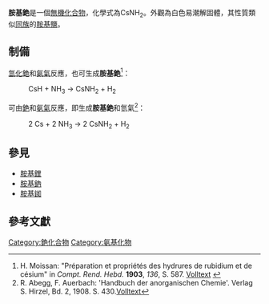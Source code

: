 {{NoteTA
| T=zh-hans:氨基铯; zh-hant:胺基銫
| 1=zh-hans:氨基; zh-hant:胺基}}
{{chembox
 | Watchedfields = changed
| verifiedrevid = 
| CustomizedImage = [[File:Amid-Ion.svg|100px]]  [[File:Cs+.svg|55px]]
 | ImageSize = 
 | ImageName = 
 | IUPACName = cesium amide
 | OtherNames = 
 | Section1 = {{Chembox Identifiers
 | CASNo = 22205-57-8
 | CASNo_Ref = {{cascite|correct|CAS}}
 | PubChem = 15682805
 | SMILES =[Cs+].[NH2-]
 }}
 | Section2 = {{Chembox Properties
 | Formula = CsNH<sub>2</sub>
 | Appearance = 白色固體
 | Density = 3.43 g·cm<sup>−3</sup><ref name=wj />
 | MeltingPt = {{convert|362|C|K}}<ref name=wj>冯光熙 等. 无机化学丛书 第一卷 稀有气体 氢 碱金属. 科学出版社, 1984. pp 442.</ref>
 | BoilingPt = 
 | Solubility = 
 }}
 | Section3 = {{Chembox Hazards
 | MainHazards =
 | NFPA-H =  | NFPA-F =  | NFPA-R =  | NFPA-O = 
 | FlashPt =
 | Autoignition =
 }}
}}
'''胺基銫'''是一個[[無機化合物|無機化合物]]，化學式為CsNH<sub>2</sub>。外觀為白色易潮解固體，其性質類似[[鹼金族|同族]]的[[胺基|胺基鹽]]。

== 制備 ==
[[氫化銫|氫化銫]]和[[氨氣|氨氣]]反應，也可生成'''胺基銫'''<ref name="Moissan">H. Moissan: "Préparation et propriétés des hydrures de rubidium et de césium" in ''Compt. Rend. Hebd.'' '''1903''', ''136'', S. 587. [http://gallica.bnf.fr/ark:/12148/bpt6k3091c/f587.image.pagination.r=comptes%20rendus%20hebdomadaires.langEN Volltext] {{Wayback|url=http://gallica.bnf.fr/ark:/12148/bpt6k3091c/f587.image.pagination.r=comptes%20rendus%20hebdomadaires.langEN |date=20140220045223 }}</ref>：
: CsH  +  NH<sub>3</sub>  →  CsNH<sub>2</sub>  +  H<sub>2</sub>

可由[[銫|銫]]和[[氨氣|氨氣]]反應，即生成'''胺基銫'''和氫氣<ref name='Abegg'>R. Abegg, F. Auerbach: 'Handbuch der anorganischen Chemie'. Verlag S. Hirzel, Bd. 2, 1908. S. 430.[http://www.archive.org/stream/handbuchderanor09koppgoog#page/n449/mode/2up Volltext]</ref>：
: 2 Cs  +  2 NH<sub>3</sub>  →  2 CsNH<sub>2</sub>  +  H<sub>2</sub>

== 參見 ==
*[[胺基鋰|胺基鋰]]
*[[胺基鈉|胺基鈉]]
*[[胺基銣|胺基銣]]

== 參考文獻 ==
{{reflist}}
{{銫化合物}}
{{amides}}

[[Category:銫化合物|Category:銫化合物]]
[[Category:氨基化物|Category:氨基化物]]
